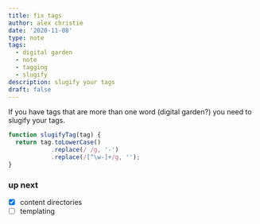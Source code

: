 ```yaml
---
title: fix tags
author: alex christie
date: '2020-11-08'
type: note
tags:
  - digital garden
  - note
  - tagging
  - slugify
description: slugify your tags
draft: false
---
```


If you have tags that are more than one word (digital garden?) you need to slugify your tags.

``` js
function slugifyTag(tag) {
  return tag.toLowerCase()
            .replace(/ /g, '-')
            .replace(/[^\w-]+/g, '');
}
```

### up next

- [x] content directories
- [ ] templating
